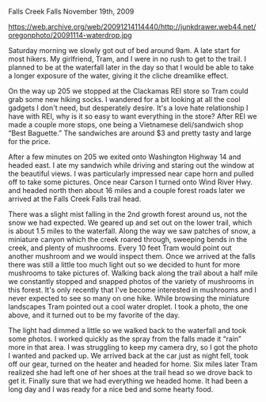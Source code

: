 Falls Creek Falls
November 19th, 2009

https://web.archive.org/web/20091214114440/http://junkdrawer.web44.net/oregonphoto/20091114-waterdrop.jpg

Saturday morning we slowly got out of bed around 9am. A late start for most hikers. My girlfriend, Tram, and I were in no rush to get to the trail. I planned to be at the waterfall later in the day so that I would be able to take a longer exposure of the water, giving it the cliche dreamlike effect.

On the way up 205 we stopped at the Clackamas REI store so Tram could grab some new hiking socks. I wandered for a bit looking at all the cool gadgets I don't need, but desperately desire. It's a love hate relationship I have with REI, why is it so easy to want everything in the store? After REI we made a couple more stops, one being a Vietnamese deli/sandwich shop “Best Baguette.” The sandwiches are around $3 and pretty tasty and large for the price.

After a few minutes on 205 we exited onto Washington Highway 14 and headed east. I ate my sandwich while driving and staring out the window at the beautiful views. I was particularly impressed near cape horn and pulled off to take some pictures. Once near Carson I turned onto Wind River Hwy. and headed north then about 16 miles and a couple forest roads later we arrived at the Falls Creek Falls trail head.

There was a slight mist falling in the 2nd growth forest around us, not the snow we had expected. We geared up and set out on the lower trail, which is about 1.5 miles to the waterfall. Along the way we saw patches of snow, a miniature canyon which the creek roared through, sweeping bends in the creek, and plenty of mushrooms. Every 10 feet Tram would point out another mushroom and we would inspect them. Once we arrived at the falls there was still a little too much light out so we decided to hunt for more mushrooms to take pictures of. Walking back along the trail about a half mile we constantly stopped and snapped photos of the variety of mushrooms in this forest. It's only recently that I've become interested in mushrooms and I never expected to see so many on one hike. While browsing the miniature landscapes Tram pointed out a cool water droplet. I took a photo, the one above, and it turned out to be my favorite of the day.

The light had dimmed a little so we walked back to the waterfall and took some photos. I worked quickly as the spray from the falls made it “rain” more in that area. I was struggling to keep my camera dry, so I got the photo I wanted and packed up. We arrived back at the car just as night fell, took off our gear, turned on the heater and headed for home. Six miles later Tram realized she had left one of her shoes at the trail head so we drove back to get it. Finally sure that we had everything we headed home. It had been a long day and I was ready for a nice bed and some hearty food.
